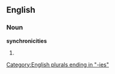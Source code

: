 ==English==

===Noun===
'''synchronicities'''

# {{plural of|[[synchronicity]]}}

[[Category:English plurals ending in "-ies"]]